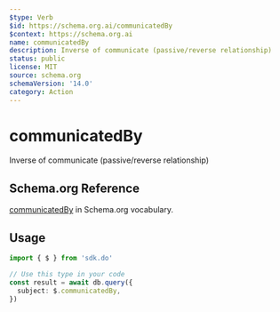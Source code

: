 ```yaml
---
$type: Verb
$id: https://schema.org.ai/communicatedBy
$context: https://schema.org.ai
name: communicatedBy
description: Inverse of communicate (passive/reverse relationship)
status: public
license: MIT
source: schema.org
schemaVersion: '14.0'
category: Action
---
```


# communicatedBy

Inverse of communicate (passive/reverse relationship)

## Schema.org Reference

[communicatedBy](https://schema.org/CommunicateAction) in Schema.org vocabulary.

## Usage

```typescript
import { $ } from 'sdk.do'

// Use this type in your code
const result = await db.query({
  subject: $.communicatedBy,
})
```
